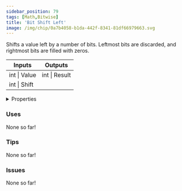 ```yaml
---
sidebar_position: 79
tags: [Math,Bitwise]
title: 'Bit Shift Left'
image: /img/chip/0a7b4058-b1da-442f-8341-81df66979663.svg
---
```


Shifts a value left by a number of bits. Leftmost bits are discarded, and rightmost bits are filled with zeros.



<IChip uuid="0a7b4058-b1da-442f-8341-81df66979663"/>

<table><thead><tr><th>Inputs</th><th>Outputs</th></tr></thead><tbody><tr><td>int | Value</td><td>int | Result</td></tr><tr><td>int | Shift</td><td /></tr></tbody></table>

<details>
  <summary>Properties</summary>
  <div>
    <div>
    <table>
      <tbody>
        <tr>
          <td>Is beta required?</td>
          <td>No</td>
        </tr>
        <tr>
          <td>Is chip a trolling risk?</td>
          <td>No</td>
        </tr>
        <tr>
          <td>Is chip a role assignment risk?</td>
          <td>No</td>
        </tr>
        <tr>
          <td>Chip UUID</td>
          <td>0a7b4058-b1da-442f-8341-81df66979663</td>
        </tr>
        <tr>
          <td>Room availability</td>
          <td>Available everywhere</td>
        </tr>
      </tbody>
    </table>
    </div>
  </div>
</details>

### Uses

None so far!

### Tips

None so far!

### Issues

None so far!